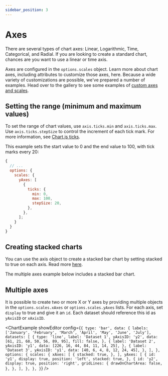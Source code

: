```yaml
---
sidebar_position: 3
---
```


# Axes


There are several types of chart axes: Linear, Logarithmic, Time, Categorical, and Radial. If you are looking to create a standard chart, chances are you want to use a linear or time axis.

Axes are configured in the `options.scales` object. Learn more about chart axes, including attributes to customize those axes, here. Because a wide variety of customizations are possible, we've prepared a number of examples. Head over to the gallery to see some examples of [custom axes and scales](https://quickchart.io/gallery/#linear-scale).

## Setting the range (minimum and maximum values)

To set the range of chart values, use `axis.ticks.min` and `axis.ticks.max`. Use `axis.ticks.stepSize` to control the increment of each tick mark. For more information, see [Chart.js ticks](https://www.chartjs.org/docs/2.9.4/axes/radial/linear.html#tick-options).

This example sets the start value to 0 and the end value to 100, with tick marks every 20:

```js
{
  // ...
  options: {
    scales: {
      yAxes: [
        {
          ticks: {
            min: 0,
            max: 100,
            stepSize: 20,
          },
        },
      ];
    }
  }
}
```

## Creating stacked charts

You can use the axis object to create a stacked bar chart by setting stacked to true on each axis. Read more [here](https://www.chartjs.org/docs/2.9.4/charts/bar.html#stacked-bar-chart).

The multiple axes example below includes a stacked bar chart.

## Multiple axes

It is possible to create two or more X or Y axes by providing multiple objects in the `options.scales.xAxes` or `options.scales.yAxes` lists. For each axis, set `display` to true and give it an `id`. Each dataset should reference this id as `yAxisID` or `xAxisID`.

<ChartExample
  showEditor
  config={`{
  type: 'bar',
  data: {
    labels: ['January', 'February', 'March', 'April', 'May', 'June', 'July'],
    datasets: [
      {
        type: 'line',
        label: 'Dataset 1',
        yAxisID: 'y2',
        data: [61, 21, 68, 50, 56, 89, 95],
        fill: false,
      },
      {
        label: 'Dataset 2',
        yAxisID: 'y1',
        data: [226, 16, 44, 84, 11, 14, 25],
      },
      {
        label: 'Dataset 3',
        yAxisID: 'y1',
        data: [40, 6, 4, 8, 12, 24, 45],
      },
    ],
  },
  options: {
    scales: {
      xAxes: [
        {
          stacked: true,
        },
      ],
      yAxes: [
        {
          id: 'y1',
          display: true,
          position: 'left',
          stacked: true,
        },
        {
          id: 'y2',
          display: true,
          position: 'right',
          gridLines: {
            drawOnChartArea: false,
          },
        },
      ],
    },
  },
}`}
/>
